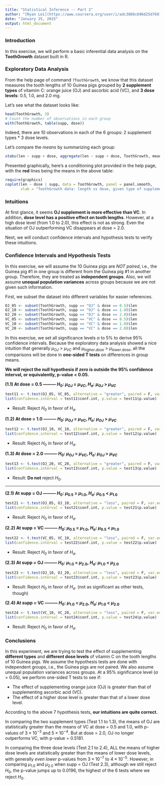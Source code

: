```yaml
---
title: "Statistical Inference -- Part 2"
author: "[Ryan Lei](https://www.coursera.org/user/i/adc3888c696d25d769137c26e7006fd8)"
date: "January 25, 2015"
output: html_document
---
```

### Introduction
In this exercise, we will perform a basic inferential data analysis on the **ToothGrowth** dataset built in R.

### Exploratory Data Analysis
From the help page of command `?ToothGrowth`, we know that this dataset measures the tooth lengths of 10 Guinea pigs grouped by **2 supplement types** of vitamim C: orange juice (OJ) and ascorbic acid (VC), and **3 dose levels**: 0.5, 1.0, and 2.0 mg.

Let's see what the dataset looks like:
```r
head(ToothGrowth, 3)
# Count the number of observations in each group
with(ToothGrowth, table(supp, dose))
```

Indeed, there are 10 observations in each of the 6 groups: 2 supplement types * 3 dose levels.

Let's compare the *means* by summarizing each group:
```r
xtabs(len ~ supp + dose, aggregate(len ~ supp + dose, ToothGrowth, mean))
```

Presented graphically, here's a conditioning plot provided in the help page, with the **red** lines being the means in the above table:
```r
require(graphics)
coplot(len ~ dose | supp, data = ToothGrowth, panel = panel.smooth,
       xlab = "ToothGrowth data: length vs dose, given type of supplement")
```

### Intuitions
At first glance, it seems **OJ supplement is more effective than VC**. In addition, **dose level has a positive effect on tooth lengths**. However, at a high dose level (from 1.0 to 2.0), this effect is not as strong. Even the situation of OJ outperforming VC disappears at dose = 2.0.

Next, we will conduct confidence intervals and hypothesis tests to verify these intuitions.

### Confidence Intervals and Hypothesis Tests
In this exercise, we will assume the 10 Guinea pigs are *NOT paired*, i.e., the Guinea pig #1 in one group is different from the Guinea pig #1 in another group. Therefore, they are treated as **independent groups**. Also, we will assume **unequal population variances** across groups because we are not given such information.

First, we subset the dataset into different variables for easier references.
```r
OJ_05 <- subset(ToothGrowth, supp == "OJ" & dose == 0.5)$len
OJ_10 <- subset(ToothGrowth, supp == "OJ" & dose == 1.0)$len
OJ_20 <- subset(ToothGrowth, supp == "OJ" & dose == 2.0)$len
VC_05 <- subset(ToothGrowth, supp == "VC" & dose == 0.5)$len
VC_10 <- subset(ToothGrowth, supp == "VC" & dose == 1.0)$len
VC_20 <- subset(ToothGrowth, supp == "VC" & dose == 2.0)$len
```

In this exercise, we set all significance levels $\alpha$ to 5% to derive 95% confidence intervals. Because the exploratory data analysis showed a nice intuition that generally $\mu_{OJ}$ > $\mu_{VC}$ and $\mu_{higher.dose}$ > $\mu_{lower.dose}$, all the comparisons will be done in **one-sided T tests** on differences in group means.

**We will reject the null hypothesis if *zero* is outside the 95% confidence interval, or equivalently, p-value < 0.05.**

**(1.1) At dose = 0.5 --------- $H_0$: $\mu_{OJ}$ = $\mu_{VC}$, $H_a$: $\mu_{OJ}$ > $\mu_{VC}$ **

```r
test11 <- t.test(OJ_05, VC_05, alternative = "greater", paired = F, var.equal = F)
list(confidence.interval = test11$conf.int, p.value = test11$p.value)
```
* Result: Reject $H_0$ in favor of $H_a$.

**(1.2) At dose = 1.0 --------- $H_0$: $\mu_{OJ}$ = $\mu_{VC}$, $H_a$: $\mu_{OJ}$ > $\mu_{VC}$ **

```r
test12 <- t.test(OJ_10, VC_10, alternative = "greater", paired = F, var.equal = F)
list(confidence.interval = test12$conf.int, p.value = test12$p.value)
```
* Result: Reject $H_0$ in favor of $H_a$.

**(1.3) At dose = 2.0 --------- $H_0$: $\mu_{OJ}$ = $\mu_{VC}$, $H_a$: $\mu_{OJ}$ > $\mu_{VC}$ **

```r
test13 <- t.test(OJ_20, VC_20, alternative = "greater", paired = F, var.equal = F)
list(confidence.interval = test13$conf.int, p.value = test13$p.value)
```
* Result: **Do not** reject $H_0$.

--------

**(2.1) At supp = OJ --------- $H_0$: $\mu_{0.5}$ = $\mu_{1.0}$, $H_a$: $\mu_{0.5}$ < $\mu_{1.0}$ **
```r
test21 <- t.test(OJ_05, OJ_10, alternative = "less", paired = F, var.equal = F)
list(confidence.interval = test21$conf.int, p.value = test21$p.value)
```
* Result: Reject $H_0$ in favor of $H_a$.

**(2.2) At supp = VC --------- $H_0$: $\mu_{0.5}$ = $\mu_{1.0}$, $H_a$: $\mu_{0.5}$ < $\mu_{1.0}$ **
```r
test22 <- t.test(VC_05, VC_10, alternative = "less", paired = F, var.equal = F)
list(confidence.interval = test22$conf.int, p.value = test22$p.value)
```
* Result: Reject $H_0$ in favor of $H_a$.

**(2.3) At supp = OJ --------- $H_0$: $\mu_{1.0}$ = $\mu_{2.0}$, $H_a$: $\mu_{1.0}$ < $\mu_{2.0}$ **
```r
test23 <- t.test(OJ_10, OJ_20, alternative = "less", paired = F, var.equal = F)
list(confidence.interval = test23$conf.int, p.value = test23$p.value)
```
* Result: Reject $H_0$ in favor of $H_a$. (not as significant as other tests, though)

**(2.4) At supp = VC --------- $H_0$: $\mu_{1.0}$ = $\mu_{2.0}$, $H_a$: $\mu_{1.0}$ < $\mu_{2.0}$ **
```r
test24 <- t.test(VC_10, VC_20, alternative = "less", paired = F, var.equal = F)
list(confidence.interval = test24$conf.int, p.value = test24$p.value)
```
* Result: Reject $H_0$ in favor of $H_a$.

### Conclusions
In this experiment, we are trying to test the effect of supplementing **different types** and **different dose levels** of vitamin C on the tooth lengths of 10 Guinea pigs. We assume the hypothesis tests are done with independent groups, i.e., the Guinea pigs are not paired. We also assume unequal population variances across groups. At a 95% significance level ($\alpha$ = 0.05), we perform one-sided T tests to see if:

* The effect of supplementing orange juice (OJ) is greater than that of supplementing ascorbic acid (VC).
* The effect of a higher dose level is greater than that of a lower dose level.

According to the above 7 hypothesis tests, **our intuitions are quite correct.**

In comparing the two supplement types (Test 1.1 to 1.3), the means of OJ are statistically greater than the means of VC at dose = 0.5 and 1.0, with p-values of $3 \times 10^{-3}$ and $5 \times 10^{-4}$. But at dose = 2.0, OJ no longer outperforms VC, with p-value = 0.5181.

In comparing the three dose levels (Test 2.1 to 2.4), ALL the means of higher dose levels are statistically greater than the means of lower dose levels, with generally *even lower* p-values from $3 \times 10^{-7}$ to $4 \times 10^{-5}$. However, in comparing $\mu_{1.0}$ and $\mu_{2.0}$ when supp = OJ (Test 2.3), although we still reject $H_0$, the p-value jumps up to 0.0196, the highest of the 6 tests where we reject $H_0$.


